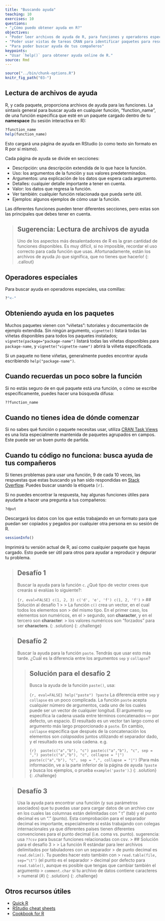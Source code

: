```yaml
---
title: "Buscando ayuda"
teaching: 10
exercises: 10
questions:
- "¿Cómo puedo obtener ayuda en R?"
objectives:
- "Poder leer archivos de ayuda de R, para funciones y operadores especiales"
- "Poder usar vistas de tareas CRAN para identificar paquetes para resolver un problema"
- "Para poder buscar ayuda de tus compañeros"
keypoints:
- "Usar `help()` para obtener ayuda online de R."
source: Rmd
---
```


```r
source("../bin/chunk-options.R")
knitr_fig_path("03-")
```

## Lectura de archivos de ayuda

R, y cada paquete, proporciona archivos de ayuda para las funciones. La sintaxis general 
para buscar ayuda en cualquier función, "function_name", de una función específica que esté en un paquete
cargado dentro de tu **namespace** (tu sesión interactiva en R):


```r
?function_name
help(function_name)
```

Esto cargará una página de ayuda en RStudio (o como texto sin formato en R por sí mismo).

Cada página de ayuda se divide en secciones:

 - Descripción: una descripción extendida de lo que hace la función.
 - Uso: los argumentos de la función y sus valores predeterminados.
 - Argumentos: una explicación de los datos que espera cada argumento.
 - Detalles: cualquier detalle importante a tener en cuenta.
 - Valor: los datos que regresa la función.
 - Ver también: cualquier función relacionada que pueda serte útil.
 - Ejemplos: algunos ejemplos de cómo usar la función.

Las diferentes funciones pueden tener diferentes secciones, pero estas son las principales que debes tener en cuenta.

> ## Sugerencia: Lectura de archivos de ayuda
>
> Uno de los aspectos más desalentadores de R es la gran cantidad de funciones
> disponibles. Es muy difícil, si no imposible, recordar el
> uso correcto para cada función que usas. Afortunadamente, están los archivos de ayuda
> ¡lo que significa, que no tienes que hacerlo!
{: .callout}

## Operadores especiales

Para buscar ayuda en operadores especiales, usa comillas:

```r
?"<-"
```

## Obteniendo ayuda en los paquetes

Muchos paquetes vienen con "viñetas": tutoriales y documentación de ejemplo extendida.
Sin ningún argumento, `vignette()` listará todas las viñetas disponibles para todos los paquetes instalados;
`vignette(package="package-name")` listará todas las viñetas disponibles para
`package-name`, y `vignette("vignette-name")` abrirá la viñeta especificada.

Si un paquete no tiene viñetas, generalmente puedes encontrar ayuda escribiendo
`help("package-name")`.

##  Cuando recuerdas un poco sobre la función

Si no estás seguro de en qué paquete está una función, o cómo se escribe específicamente, puedes hacer una búsqueda difusa:


```r
??function_name
```

## Cuando no tienes idea de dónde comenzar

Si no sabes qué función o paquete necesitas usar, utiliza
[CRAN Task Views](http://cran.at.r-project.org/web/views)
es una lista especialmente mantenida de paquetes agrupados en
campos. Este puede ser un buen punto de partida.

## Cuando tu código no funciona: busca ayuda de tus compañeros

Si tienes problemas para usar una función, 9 de cada 10 veces,
las respuestas que estas buscando ya han sido respondidas en
[Stack Overflow](http://stackoverflow.com/). Puedes buscar usando
la etiqueta `[r]`.

Si no puedes encontrar la respuesta, hay algunas funciones útiles para
ayudarte a hacer una pregunta a tus compañeros:


```r
?dput
```

Descargará los datos con los que estás trabajando en un formato para que puedan
ser copiados y pegados por cualquier otra persona en su sesión de R.


```r
sessionInfo()
```

Imprimirá tu versión actual de R, así como cualquier paquete que hayas
cargado. Esto puede ser útil para otros para ayudar a reproducir y depurar
tu problema.

> ## Desafío 1
>
> Buscar la ayuda para la función `c`. ¿Qué tipo de vector
> crees que crearás si evalúas lo siguiente?:
> 
> ```{r, eval=FALSE}
> c(1, 2, 3)
> c('d', 'e', 'f')
> c(1, 2, 'f')
> ```
> > ## Solución al desafío 1
> >
> > La función `c()` crea un vector, en el cual todos los elementos son
> > del mismo tipo. En el primer caso, los elementos son numéricos, en el
> > segundo, son **character**, y en el tercero son **character**:
> > los valores numéricos son "forzados" para ser **characters**.
> {: .solution}
{: .challenge}

> ## Desafío 2
>
> Buscar la ayuda para la función `paste`. Tendrás que usar esto más tarde.
> ¿Cuál es la diferencia entre los argumentos `sep` y `collapse`?
>
> > ## Solución para el desafío 2
> >
> > Busca la ayuda de la función `paste()`, usa:
> > 
> > ```{r, eval=FALSE}
> > help("paste")
> > ?paste
> > ```
> > La diferencia entre `sep` y `collapse` es un poco
> > complicada. La función `paste` acepta cualquier número de argumentos, cada uno 
> > de los cuales puede ser un vector de cualquier longitud. El argumento `sep` especifica la cadena
> > usada entre términos concatenados — por defecto, un espacio.  El resultado es un
> > vector tan largo como el argumento más largo proporcionado a `paste`. En cambio,
> > `collapse` especifica que después de la concatenación los elementos son *colapsados*
> > juntos utilizando el separador dado, y el resultado es una sola cadena.
> > e.g. 
> > 
> > ```{r} 
> > paste(c("a","b"), "c")
> > paste(c("a","b"), "c", sep = ",")
> > paste(c("a","b"), "c", collapse = "|")
> > paste(c("a","b"), "c", sep = ",", collapse = "|")
> > ```
> > (Para más información,
> > ve a la parte inferior de la página de ayuda `?paste` y busca los
> > ejemplos, o prueba `example('paste')`.)
> {: .solution}
{: .challenge}

> ## Desafío 3
> Usa la ayuda para encontrar una función (y sus parámetros asociados) que tu puedas
> usar para cargar datos de un archivo csv en los cuales las columnas están delimitadas con "\ t"
> (tab) y el punto decimal es un "." (punto). Esta comprobación para el separador decimal
> es importante, especialmente si estás trabajando con colegas internacionales
> ya que diferentes países tienen diferentes convenciones para el
> punto decimal (i.e. coma vs. punto).
> sugerencia: usa `??csv` para buscar funciones relacionadas con csv.
> > ## Solución para el desafío 3
> >
> > La función R estándar para leer archivos delimitados por tabuladores con un separador
> > de punto decimal es `read.delim()`. Tu puedes hacer esto también con
> > `read.table(file, sep="\t")` (el punto es el separador
> > decimal por defecto para `read.table()`, aunque es posible que tengas que cambiar también el argumento
> >  `comment.char` si tu archivo de datos contiene caracteres
> > numeral (#)
> {: .solution}
{: .challenge}

## Otros recursos útiles

* [Quick R](http://www.statmethods.net/)
* [RStudio cheat sheets](http://www.rstudio.com/resources/cheatsheets/)
* [Cookbook for R](http://www.cookbook-r.com/)
